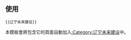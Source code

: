 {{未来建设|sect={{{sect|}}}|辽宁|Liaoning Shadow.png|36px}}
<noinclude>[[Category:中国大陆未来建设模板|{{PAGENAME}}]]

== 使用 ==
<pre>{{辽宁未来建设}}</pre>
本模板會將包含它的頁面自動加入[[:Category:辽宁未来建设]]中。
</noinclude>